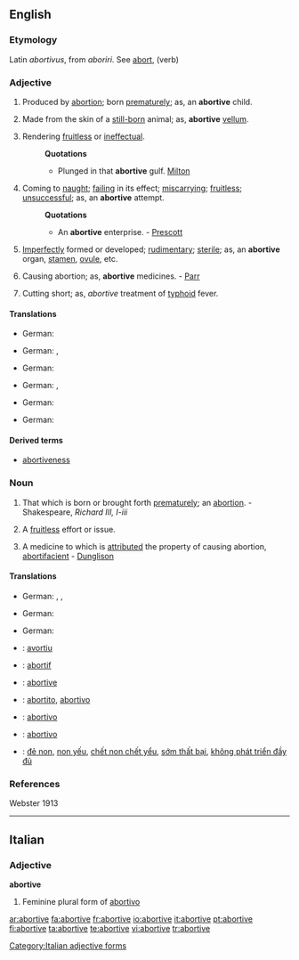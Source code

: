 ==English==

===Etymology===
Latin ''abortivus'', from ''aboriri''. See [[abort]], (verb)

===Adjective===
{{en-adj}}

# {{rare}} Produced by [[abortion]]; born [[prematurely]]; as, an '''abortive''' child.
# {{obsolete}} Made from the skin of a [[still-born]] animal; as, '''abortive''' [[vellum]].
# {{obsolete}} Rendering [[fruitless]] or [[ineffectual]].
#: '''Quotations'''
#:* Plunged in that '''abortive''' gulf. [[Milton]]
# Coming to [[naught]]; [[failing]] in its effect; [[miscarrying]]; [[fruitless]]; [[unsuccessful]]; as, an '''abortive''' attempt.
#: '''Quotations'''
#:* An '''abortive''' enterprise. - [[Prescott]]
# {{biology}} [[imperfectly|Imperfectly]] formed or developed; [[rudimentary]]; [[sterile]]; as, an '''abortive''' organ, [[stamen]], [[ovule]], etc.
# {{medicine}} Causing abortion; as, '''abortive''' medicines. - [[Parr]]
# {{medicine}} Cutting short; as, ''abortive'' treatment of [[typhoid]] fever.

====Translations====
{{trans-top|Produced by abortion; born prematurely; as, an abortive child.}}
* German: {{t+|de|abgetriebenes}}
{{trans-mid}}
{{trans-bottom}}

{{trans-top|Made from the skin of a still-born animal}}
{{trans-mid}}
{{trans-bottom}}

{{trans-top|Rendering fruitless or ineffectual}}
* German: {{t-|de|erfolglos}}, {{t-|de|wirkungslos}}
{{trans-mid}}
{{trans-bottom}}

{{trans-top|Coming to naught; failing in its effect; miscarrying; fruitless; unsuccessful}}
* German: {{t-|de|erfolglos}}
{{trans-mid}}
{{trans-bottom}}

{{trans-top|Imperfectly formed or developed; rudimentary; sterile}}
* German: {{t+|de|unvollkommen}}, {{t+|de|rudimentär}}
{{trans-mid}}
{{trans-bottom}}

{{trans-top|Causing abortion; as, abortive medicines}}
* German: {{t+|de|abtreibend}}
{{trans-mid}}
{{trans-bottom}}

{{trans-top|Cutting short; as, abortive treatment of typhoid fever.}}
* German: {{t+|de|abbrechen}}
{{trans-mid}}
{{trans-bottom}}

====Derived terms====
* [[abortiveness]]

===Noun===
{{en-noun}}

# {{obsolete}} That which is born or brought forth [[prematurely]]; an [[abortion]]. - Shakespeare, ''Richard III, I-iii''
# {{obsolete}} A [[fruitless]] effort or issue.
# A medicine to which is [[attributed]] the property of causing abortion, [[abortifacient]] - [[Dunglison]]

====Translations====
{{trans-top|That which is born or brought forth prematurely; an abortion}}
* German: {{t+|de|Abort|m}}, {{t+|de|Abtreibung|f}}, {{t+|de|Interruptio|n}}
{{trans-mid}}
{{trans-bottom}}

{{trans-top|A fruitless effort}}
* German: {{t+|de|Erfolglosigkeit|f}}
{{trans-mid}}
{{trans-bottom}}

{{trans-top|A medicine}}
* German: {{t+|de|Abtreibungsmittel|n}}
{{trans-mid}}
{{trans-bottom}}

{{checktrans-top}}
* {{ttbc|Catalan}}: [[avortiu]]
* {{ttbc|French}}: [[abortif]]
* {{ttbc|Interlingua}}: [[abortive]]
* {{ttbc|Italian}}: [[abortito]], [[abortivo]]
* {{ttbc|Portuguese}}: [[abortivo]]
* {{ttbc|Spanish}}: [[abortivo]]
* {{ttbc|Vietnamese}}: [[đẻ non]], [[non yếu]], [[chết non chết yểu]], [[sớm thất bại]], [[không phát triển đầy đủ]]
{{checktrans-bottom}}

===References===
Webster 1913

----

==Italian==

===Adjective===
'''abortive''' {{f}}

# Feminine plural form of [[abortivo]]

[[Category:Italian adjective forms]]

[[ar:abortive]]
[[fa:abortive]]
[[fr:abortive]]
[[io:abortive]]
[[it:abortive]]
[[pt:abortive]]
[[fi:abortive]]
[[ta:abortive]]
[[te:abortive]]
[[vi:abortive]]
[[tr:abortive]]